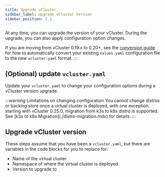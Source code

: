 ```yaml
---
title: Upgrade vCluster
sidebar_label: Upgrade vCluster Version
sidebar_position: 2.1
---
```



At any time, you can upgrade the version of your vCluster. During the upgrade, you can also apply
configuration option changes.

<p></p>

<!-- vale off -->
If you are moving from vCluster 0.19.x to 0.20+, see the [conversion guide](/vcluster/reference/migrations/0-20-migration) for how to automatically convert your existing `values.yaml` configuration file to the new `vcluster.yaml` format.
:::
<!-- vale on -->

## (Optional) update `vcluster.yaml`

Update your `vcluster.yaml` to change your configuration options during a vCluster version upgrade.

<p></p>
:::warning Limitations on changing configuration
You cannot change distros or backing store once a virtual cluster is deployed, with one exception: starting with vCluster 0.25.0, migration from k3s to k8s distro is supported. See [k3s to k8s Migration](./distro-migration.mdx) for details.
:::

## Upgrade vCluster version

These steps assume that you have been a `vcluster.yaml`, but there are variables in the code blocks for you to replace for:

* Name of the virtual cluster
* Namespace of where the virtual cluster is deployed
* Version to upgrade to

<UpgradeVersion />
